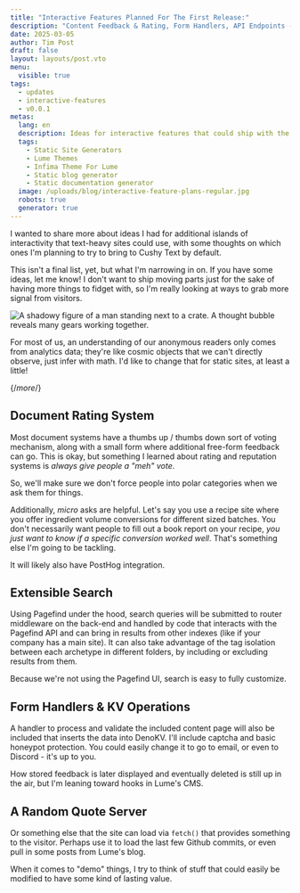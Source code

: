 ```yaml
---
title: "Interactive Features Planned For The First Release:"
description: "Content Feedback & Rating, Form Handlers, API Endpoints - All Without Edge Functions!"
date: 2025-03-05
author: Tim Post
draft: false
layout: layouts/post.vto
menu:
  visible: true
tags:
  - updates
  - interactive-features
  - v0.0.1
metas:
  lang: en
  description: Ideas for interactive features that could ship with the first beta version of Cushy Text.
  tags:
    - Static Site Generators
    - Lume Themes
    - Infima Theme For Lume
    - Static blog generator
    - Static documentation generator
  image: /uploads/blog/interactive-feature-plans-regular.jpg
  robots: true
  generator: true
---
```


I wanted to share more about ideas I had for additional islands of interactivity that
text-heavy sites could use, with some thoughts on which ones I'm planning to try to bring
to Cushy Text by default.

This isn't a final list, yet, but what I'm narrowing in on. If you have some ideas, let 
me know! I don't want to ship moving parts just for the sake of having more things to 
fidget with, so I'm really looking at ways to grab more signal from visitors.

<img class="blog_image" 
  src="/uploads/blog/interactive-feature-planning-regular.jpg" 
  alt="A shadowy figure of a man standing next to a crate. A thought bubble reveals many gears working together." 
  title="Feature Creep Is Real!" />

For most of us, an understanding of our anonymous readers only comes from analytics data;
they're like cosmic objects that we can't directly observe, just infer with math. I'd like
to change that for static sites, at least a little!

{/*more*/}


## Document Rating System

Most document systems have a thumbs up / thumbs down sort of voting mechanism, along with a 
small form where additional free-form feedback can go. This is okay, but something I learned
about rating and reputation systems is _always give people a "meh" vote_. 

So, we'll make sure we don't force people into polar categories when we ask them for things. 

Additionally, _micro_ asks are helpful. Let's say you use a recipe site where you offer
ingredient volume conversions for different sized batches. You don't necessarily want people 
to fill out a book report on your recipe, _you just want to know if a specific conversion 
worked well_. That's something else I'm going to be tackling.

It will likely also have PostHog integration.

## Extensible Search

Using Pagefind under the hood, search queries will be submitted to router middleware on the
back-end and handled by code that interacts with the Pagefind API and can bring in results 
from other indexes (like if your company has a main site). It can also take advantage of the
tag isolation between each archetype in different folders, by including or excluding results
from them.

Because we're not using the Pagefind UI, search is easy to fully customize.

## Form Handlers & KV Operations

A handler to process and validate the included content page will also be included that inserts
the data into DenoKV. I'll include captcha and basic honeypot protection. You could easily change
it to go to email, or even to Discord - it's up to you.

How stored feedback is later displayed and eventually deleted is still up in the air, but I'm 
leaning toward hooks in Lume's CMS. 

## A Random Quote Server

Or something else that the site can load via `fetch()` that provides something 
to the visitor. Perhaps use it to load the last few Github commits, or even 
pull in some posts from Lume's blog. 

When it comes to "demo" things, I try to think of stuff that could easily be
modified to have some kind of lasting value.